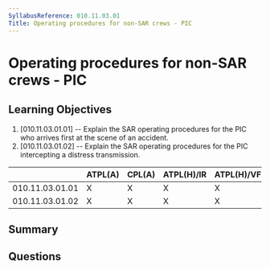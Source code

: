 ```yaml
---
SyllabusReference: 010.11.03.01
Title: Operating procedures for non-SAR crews - PIC
---
```


# Operating procedures for non-SAR crews - PIC

## Learning Objectives

1. [010.11.03.01.01] -- Explain the SAR operating procedures for the PIC who
   arrives first at the scene of an accident.
2. [010.11.03.01.02] -- Explain the SAR operating procedures for the PIC
   intercepting a distress transmission.

|                 | ATPL(A) | CPL(A) | ATPL(H)/IR | ATPL(H)/VFR | CPL(H) | IR  | CBIR(A) |
| --------------- | ------- | ------ | ---------- | ----------- | ------ | --- | ------- |
| 010.11.03.01.01 | X       | X      | X          | X           | X      |     |         |
| 010.11.03.01.02 | X       | X      | X          | X           | X      |     |         |

## Summary

## Questions
